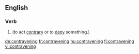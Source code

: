 ==English==

===Verb===
{{head|en}}

# {{present participle of|contravene|lang=en}} (to act [[contrary]] or to [[deny]] something.)

[[de:contravening]]
[[fr:contravening]]
[[hu:contravening]]
[[fi:contravening]]
[[vi:contravening]]